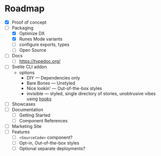 # Roadmap

- [x] Proof of concept
- [ ] Packaging
  - [x] Optimize DX
  - [x] Runes Mode variants
  - [ ] configure exports, types
  - [ ] Open Source
- [ ] Docs
  - [ ] https://typedoc.org/
- [ ] Svelte CLI addon
  - options
    - DIY — Dependencies only
    - Bare Bones — Unstyled
    - Nice lookin' — Out-of-the-box styles
    - invisible — styled, single directory of stories, unobtrusive vibes using [hooks](https://svelte.dev/docs/kit/hooks)
- [ ] Showcases
- [ ] Documentation
  - [ ] Getting Started
  - [ ] Component References
- [ ] Marketing Site
- [ ] Features
  - [ ] `<SourceCode>` component?
  - [ ] Opt-in, Out-of-the-box styles
  - [ ] Optional separate deployments?
